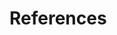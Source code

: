 <!--
We use the "fenced divs" to place the bibliography here, rather than at the end of the document.
https://pandoc.org/MANUAL.html#placement-of-the-bibliography

More info is at http://rmarkdown.rstudio.com/authoring_bibliographies_and_citations.html
-->

<!--
The following lines change the appearance of the bibliography. It notably reduces
the text size so that more references appear on one page. It seems to also avoid
having a reference "cut off" by an end of page.
The lines were taken from the LaTeX template.
-->
\setstretch{1.1}
\renewcommand{\bibfont}{\normalfont\small}
\setlength{\biblabelsep}{0pt}
\setlength{\bibitemsep}{0.5\baselineskip plus 0.5\baselineskip}

# References {-}
<!--
This manually sets the header for this unnumbered chapter.
-->
\markboth{References}{References}
<!--
To remove the indentation of the first entry.
-->
\noindent

<!--
To create a hanging indent and spacing between entries. This line may need 
to be removed for styles that don't require the hanging indent.
-->

\setlength{\parindent}{-0.20in}

<!-- Fenced div that will be replaced with the bibliography by Pandoc -->

::: {#refs}
:::
